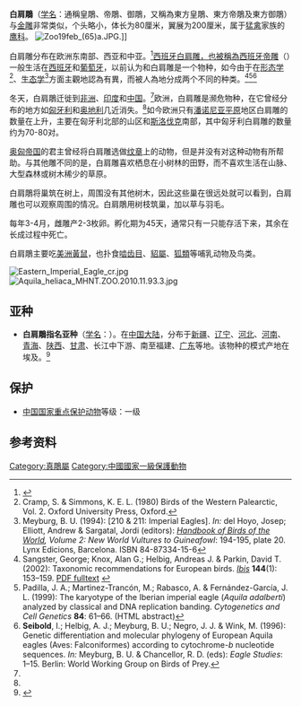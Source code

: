 {{speciesbox
| name = 白肩鵰
| status = VU
| status_system =  iucn3.1
| image = Kaiseradler_Aquila_heliaca_2_amk.jpg
| image_caption = 成鷹
| genus = Aquila
| species = heliaca
| authority = [[Savigny|Savigny]], 1809<ref name='id1499'>{{cite web| url =http://www.bioinfo.cn/db05/BjdwSpecies.php?action=view&id=1499| title =白肩鵰| work =《中国动物物种编目数据库》| publisher =中国科学院微生物研究所| author =中国科学院动物研究所| accessdate =2009-04-04| deadurl =yes| archiveurl =https://web.archive.org/web/20160305060246/http://www.bioinfo.cn/db05/BjdwSpecies.php?action=view&id=1499| archivedate =2016-03-05}}</ref>
| range_map =AquilaHeliacaIUCNver2019 1.png
| range_map_caption = Distribution of ''Aquila heliaca'':
{{leftlegend|#00FF00|繁殖區|outline=gray}} {{leftlegend|#008000|留鳥|outline=gray}} {{leftlegend|#00FFFF|過境|outline=gray}} {{leftlegend|#007FFF|非繁殖區|outline=gray}}
| synonyms = ''Aquila heliaca heliaca''
}}

'''白肩鵰'''（[[学名|学名]]：''{{lang|la|Aquila heliaca}}''通稱皇鵰、帝鵰、御鵰，又稱為東方皇鵰、東方帝鵰及東方御鵰）与[[金雕|金雕]]非常类似，个头略小，体长为80厘米，翼展为200厘米，属于[[猛禽|猛禽]]家族的[[鹰科|鹰科]]。
[[File:Zoo19feb_(65)a.JPG|thumb]].]]

白肩雕分布在欧洲东南部、西亚和中亚。<ref name=iucn>{{IUCN2006|assessors='''BirdLife International'''|year=2004|id=1956|title=Aquila heliaca|downloaded=2006年5月11日}}</ref>[[西班牙白肩雕，也被稱為西班牙帝雕|西班牙白肩雕，也被稱為西班牙帝雕]]（''{{lang|la|A. adalberti}}''）一般生活在[[西班牙|西班牙]]和[[葡萄牙|葡萄牙]]，以前认为和白肩雕是一个物种，如今由于在[[形态学|形态学]]<ref>Cramp, S. & Simmons, K. E. L. (1980) Birds of the Western Palearctic, Vol. 2. Oxford University Press, Oxford.</ref>、[[生态学|生态学]]<ref>Meyburg, B. U. (1994): [210 & 211: Imperial Eagles]. ''In:'' del Hoyo, Josep; Elliott, Andrew & Sargatal, Jordi (editors): ''[[Handbook_of_Birds_of_the_World|Handbook of Birds of the World]], Volume 2: New World Vultures to Guineafowl'': 194-195, plate 20. Lynx Edicions, Barcelona. ISBN 84-87334-15-6</ref>方面主觀地認為有異，而被人為地分成两个不同的种类。<ref>Sangster, George; Knox, Alan G.; Helbig, Andreas J. & Parkin, David T. (2002): Taxonomic recommendations for European birds. ''[[Ibis_(journal)|Ibis]]'' '''144'''(1): 153–159. {{DOI|10.1046/j.0019-1019.2001.00026.x}} [http://www.blackwell-synergy.com/doi/pdf/10.1046/j.0019-1019.2001.00026.x PDF fulltext] {{Wayback|url=http://www.blackwell-synergy.com/doi/pdf/10.1046/j.0019-1019.2001.00026.x |date=20190913061731 }}</ref><ref>Padilla, J. A.; Martinez-Trancón, M.; Rabasco, A. & Fernández-García, J. L. (1999): The karyotype of the Iberian imperial eagle (''Aquila adalberti'') analyzed by classical and DNA replication banding. ''Cytogenetics and Cell Genetics'' '''84''': 61–66. {{DOI|10.1159/000015216}} (HTML abstract)</ref><ref>'''Seibold''', I.; Helbig, A. J.; Meyburg, B. U.; Negro, J. J. & Wink, M. (1996): Genetic differentiation and molecular phylogeny of European Aquila eagles (Aves: Falconiformes) according to cytochrome-''b'' nucleotide sequences. ''In:'' Meyburg, B. U. & Chancellor, R. D. (eds): ''Eagle Studies'': 1–15. Berlin: World Working Group on Birds of Prey.</ref>

冬天，白肩鵰迁徙到[[非洲|非洲]]、[[印度|印度]]和[[中国|中国]]。<ref name=iucn/>欧洲，白肩雕是濒危物种，在它曾经分布的地方如[[匈牙利|匈牙利]]和[[奥地利|奥地利]]几近消失。<ref name=iucn/>如今欧洲只有[[潘诺尼亚平原|潘诺尼亚平原]]地区白肩雕的数量在上升，主要在匈牙利北部的山区和[[斯洛伐克|斯洛伐克]]南部，其中匈牙利白肩雕的数量约为70-80对。

[[奥匈帝国|奥匈帝国]]的君主曾经将白肩雕选做[[纹章学|纹章]]上的动物，但是并没有对这种动物有所帮助。与其他雕不同的是，白肩雕喜欢栖息在小树林的田野，而不喜欢生活在山脉、大型森林或树木稀少的草原。

白肩鵰将巢筑在树上，周围没有其他树木，因此这些巢在很远处就可以看到，白肩雕也可以观察周围的情况。白肩鵰用树枝筑巢，加以草与羽毛。

每年3-4月，雌雕产2-3枚卵。孵化期为45天，通常只有一只能存活下来，其余在长成过程中死亡。

白肩鵰主要吃[[美洲黃鼠屬|美洲黃鼠]]，也扑食[[啮齿目|啮齿目]]、[[貂屬|貂屬]]、[[狐屬|狐類]]等哺乳动物及鸟类。

[[File:Eastern_Imperial_Eagle_cr.jpg|thumb]]
[[File:Aquila_heliaca_MHNT.ZOO.2010.11.93.3.jpg|thumb]]

== 亚种 ==
* '''白肩鵰指名亚种'''（[[学名|学名]]：{{lang|la|''Aquila heliaca heliaca''}}）。在[[中国大陆|中国大陆]]，分布于[[新疆|新疆]]、[[辽宁|辽宁]]、[[河北|河北]]、[[河南|河南]]、[[青海|青海]]、[[陕西|陕西]]、[[甘肃|甘肃]]、长江中下游、南至福建、[[广东|广东]]等地。该物种的模式产地在埃及。<ref name='id1500'>{{cite web| url =http://www.bioinfo.cn/db05/BjdwSpecies.php?action=view&id=1500| title =白肩鵰指名亚种| work =《中国动物物种编目数据库》| publisher =中国科学院微生物研究所| author =中国科学院动物研究所| accessdate =2009-04-04| deadurl =yes| archiveurl =https://web.archive.org/web/20160305054037/http://www.bioinfo.cn/db05/BjdwSpecies.php?action=view&id=1500| archivedate =2016-03-05}}</ref>

== 保护 ==
* [[中國國家重點保護野生動物名錄|中国国家重点保护动物]]等级：一级

== 参考资料 ==
{{commons category|Aquila heliaca}}
{{reflist}}
{{Taxonbar|from=Q168976}}

[[Category:真鵰屬|Category:真鵰屬]]
[[Category:中國國家一級保護動物|Category:中國國家一級保護動物]]